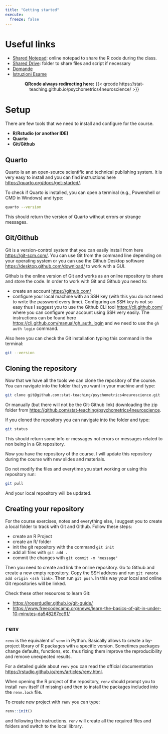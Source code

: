 ```yaml
---
title: "Getting started"
execute: 
  freeze: false
---
```


# Useful links

- [Shared Notepad](https://etherpad.wikimedia.org/p/psychometrics4neuroscience): online notepad to share the R code during the class.
- [Shared Drive](https://drive.google.com/drive/folders/178vPlwIuw0LZMFvNGBGSFeOiPHfPieyf?usp=drive_link): folder to share files and script if necessary
- [Domande](https://docs.google.com/document/d/1qrVKeqLzvwdI3B8U44yrZa5qJ3DjA3FRjyGV8q2LHtQ/edit?tab=t.0)
- [Istruzioni Esame](https://docs.google.com/document/d/1AI4YPF00c889yUv035BbI95GG823ap1AK92MtdaMkV4/edit?pli=1&tab=t.0#heading=h.r3ghhemjah7f)

<center>
**QRcode always redirecting here:**
{{< qrcode https://stat-teaching.github.io/psychometrics4neuroscience/ >}}
</center>

# Setup

There are few tools that we need to install and configure for the course.

- **R/Rstudio (or another IDE)**
- **Quarto**
- **Git/Github**

## Quarto

Quarto is an an open-source scientific and technical publishing system. It is very easy to install and you can find instructions here [https://quarto.org/docs/get-started/](https://quarto.org/docs/get-started/).

To check if Quarto is installed, you can open a terminal (e.g., Powershell or CMD in Windows) and type:

```bash
quarto --version
```

This should return the version of Quarto without errors or strange messages.

## Git/Github

Git is a version-control system that you can easily install from here [https://git-scm.com/](https://git-scm.com/). You can use Git from the command line depending on your operating system or you can use the Github Desktop software [https://desktop.github.com/download/](https://desktop.github.com/download/) to work with a GUI.

Github is the online version of Git and works as an online repository to share and store the code. In order to work with Git and Github you need to:

- create an account [https://github.com/](https://github.com/)
- configure your local machine with an SSH key (with this you do not need to write the password every time). Configuring an SSH key is not so easy thus I suggest you to use the Github CLI tool [https://cli.github.com/](https://cli.github.com/) where you can configure your account using SSH very easily. The instructions can be found here [https://cli.github.com/manual/gh_auth_login](https://cli.github.com/manual/gh_auth_login) and we need to use the `gh auth login` command.

Also here you can check the Git installation typing this command in the terminal:

```bash
git --version
```

## Cloning the repository

Now that we have all the tools we can clone the repository of the course. You can navigate into the folder that you want in your machine and type:

```bash
git clone git@github.com:stat-teaching/psychometrics4neuroscience.git
```
Or manually (but there will not be the Git-Github link) downloading the zip folder from [https://github.com/stat-teaching/psychometrics4neuroscience](https://github.com/stat-teaching/psychometrics4neuroscience).

If you cloned the repository you can navigate into the folder and type:

```bash
git status
```

This should return some info or messages not errors or messages related to non being in a Git repository.

Now you have the repository of the course. I will update this repository during the course with new slides and materials. 

Do not modify the files and everytime you start working or using this repository run:

```bash
git pull
```

And your local repository will be updated.

## Creating your repository

For the course exercises, notes and everything else, I suggest you to create a local folder to track with Git and Github. Follow these steps:

- create an R Project
- create an R/ folder
- init the git repository with the command `git init`
- add all files with `git add .`
- commit the changes with `git commit -m "message"`

Then you need to create and link the online repository. Go to Github and create a new empty repository. Copy the SSH address and run `git remote add origin <ssh link>`. Then run `git push`. In this way your local and online Git repositories will be linked.

Check these other resources to learn Git:

- [https://rogerdudler.github.io/git-guide/](https://rogerdudler.github.io/git-guide/)
- [https://www.freecodecamp.org/news/learn-the-basics-of-git-in-under-10-minutes-da548267cc91/](https://www.freecodecamp.org/news/learn-the-basics-of-git-in-under-10-minutes-da548267cc91/)

## `renv`

`renv` is the equivalent of `venv` in Python. Basically allows to create a by-project library of R packages with a specific version. Sometimes packages change defaults, functions, etc. thus fixing them improve the reproducibility and remove unexpected results.

For a detailed guide about `renv` you can read the official documentation [https://rstudio.github.io/renv/articles/renv.html](https://rstudio.github.io/renv/articles/renv.html).

When opening the R project of the repository, `renv` should prompt you to install `renv` itself (if missing) and then to install the packages included into the `renv.lock` file.

To create new project with `renv` you can type:

```r
renv::init()
```

and following the instructions. `renv` will create all the required files and folders and switch to the local library.
